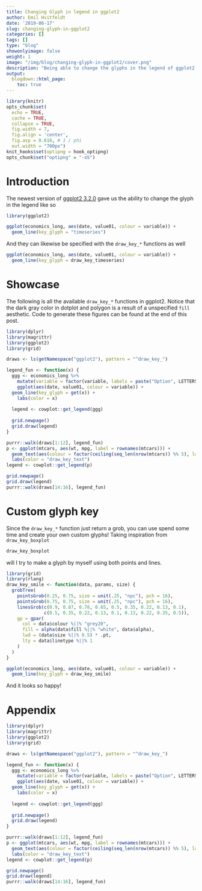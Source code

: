 ```yaml
---
title: Changing Glyph in legend in ggplot2
author: Emil Hvitfeldt
date: '2019-06-17'
slug: changing-glyph-in-ggplot2
categories: []
tags: []
type: "blog"
showonlyimage: false
weight: 1
image: "/img/blog/changing-glyph-in-ggplot2/cover.png"
description: "Being able to change the glyphs in the legend of ggplot2 are a wonderful addition in version 3.2.0, This post goes over the different build in glyphs and how to create your own."
output:
  blogdown::html_page:
    toc: true
---
```


```r
library(knitr)
opts_chunk$set(
  echo = TRUE,
  cache = TRUE,
  collapse = TRUE,
  fig.width = 7, 
  fig.align = 'center',
  fig.asp = 0.618, # 1 / phi
  out.width = "700px")
knit_hooks$set(optipng = hook_optipng)
opts_chunk$set("optipng" = "-o5")
```

# Introduction

The newest version of [ggplot2 3.2.0](https://www.tidyverse.org/articles/2019/06/ggplot2-3-2-0/) gave us the ability to change the glyph in the legend like so

```r
library(ggplot2)

ggplot(economics_long, aes(date, value01, colour = variable)) +
  geom_line(key_glyph = "timeseries")
```

And they can likewise be specified with the `draw_key_*` functions as well

```r
ggplot(economics_long, aes(date, value01, colour = variable)) +
  geom_line(key_glyph = draw_key_timeseries)
```

# Showcase

The following is all the available `draw_key_*` functions in ggplot2. Notice that the dark gray color in dotplot and polygon is a result of a unspecified `fill` aesthetic. Code to generate these figures can be found at the end of this post.

```r
library(dplyr)
library(magrittr)
library(ggplot2)
library(grid)

draws <- ls(getNamespace("ggplot2"), pattern = "^draw_key_")

legend_fun <- function(x) {
  ggg <- economics_long %>%
    mutate(variable = factor(variable, labels = paste("Option", LETTERS[1:5]))) %>%
    ggplot(aes(date, value01, colour = variable)) +
  geom_line(key_glyph = get(x)) +
    labs(color = x) 
  
  legend <- cowplot::get_legend(ggg)
  
  grid.newpage()
  grid.draw(legend)
}

purrr::walk(draws[1:12], legend_fun)
p <- ggplot(mtcars, aes(wt, mpg, label = rownames(mtcars))) + 
  geom_text(aes(colour = factor(ceiling(seq_len(nrow(mtcars)) %% 5), labels = paste("Option", LETTERS[1:5])))) +
  labs(color = "draw_key_text")
legend <- cowplot::get_legend(p)

grid.newpage()
grid.draw(legend)
purrr::walk(draws[14:16], legend_fun)
```

# Custom glyph key

Since the `draw_key_*` function just return a grob, you can use spend some time and create your own custom glyphs! Taking inspiration from `draw_key_boxplot`

```r
draw_key_boxplot
```

will I try to make a glyph by myself using both points and lines.

```r
library(grid)
library(rlang)
draw_key_smile <- function(data, params, size) {
  grobTree(
    pointsGrob(0.25, 0.75, size = unit(.25, "npc"), pch = 16),
    pointsGrob(0.75, 0.75, size = unit(.25, "npc"), pch = 16),
    linesGrob(c(0.9, 0.87, 0.78, 0.65, 0.5, 0.35, 0.22, 0.13, 0.1), 
              c(0.5, 0.35, 0.22, 0.13, 0.1, 0.13, 0.22, 0.35, 0.5)),
    gp = gpar(
      col = data$colour %||% "grey20",
      fill = alpha(data$fill %||% "white", data$alpha),
      lwd = (data$size %||% 0.5) * .pt,
      lty = data$linetype %||% 1
    )
  )
}

ggplot(economics_long, aes(date, value01, colour = variable)) +
  geom_line(key_glyph = draw_key_smile)
```

And it looks so happy!

# Appendix

```r
library(dplyr)
library(magrittr)
library(ggplot2)
library(grid)

draws <- ls(getNamespace("ggplot2"), pattern = "^draw_key_")

legend_fun <- function(x) {
  ggg <- economics_long %>%
    mutate(variable = factor(variable, labels = paste("Option", LETTERS[1:5]))) %>%
    ggplot(aes(date, value01, colour = variable)) +
  geom_line(key_glyph = get(x)) +
    labs(color = x) 
  
  legend <- cowplot::get_legend(ggg)
  
  grid.newpage()
  grid.draw(legend)
}

purrr::walk(draws[1:12], legend_fun)
p <- ggplot(mtcars, aes(wt, mpg, label = rownames(mtcars))) + 
  geom_text(aes(colour = factor(ceiling(seq_len(nrow(mtcars)) %% 5), labels = paste("Option", LETTERS[1:5])))) +
  labs(color = "draw_key_text")
legend <- cowplot::get_legend(p)

grid.newpage()
grid.draw(legend)
purrr::walk(draws[14:16], legend_fun)
```

